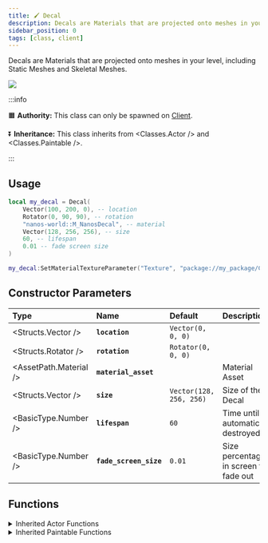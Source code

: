 ```yaml
---
title: 🖌️ Decal
description: Decals are Materials that are projected onto meshes in your level, including Static Meshes and Skeletal Meshes.
sidebar_position: 0
tags: [class, client]
---
```



Decals are Materials that are projected onto meshes in your level, including Static Meshes and Skeletal Meshes.


![](/img/docs/decals.jpg)

:::info

🟧 **Authority:** This class can only be spawned on [Client](/core-concepts/scripting/authority-concepts.mdx).

⏬ **Inheritance:** This class inherits from <Classes.Actor /> and <Classes.Paintable />.

:::


## Usage

```lua title=Client/Index.lua
local my_decal = Decal(
    Vector(100, 200, 0), -- location
    Rotator(0, 90, 90), -- rotation
    "nanos-world::M_NanosDecal", -- material
    Vector(128, 256, 256), -- size
    60, -- lifespan
    0.01 -- fade screen size
)

my_decal:SetMaterialTextureParameter("Texture", "package://my_package/Client/image.jpg")
```


## Constructor Parameters

| **Type** | **Name** | **Default** | **Description** |
| :--- | :--- | :--- | :--- |
| <Structs.Vector /> | **`location`** | `Vector(0, 0, 0)` |  |
| <Structs.Rotator /> | **`rotation`** | `Rotator(0, 0, 0)` |  |
| <AssetPath.Material /> | **`material_asset`** | ` ` | Material Asset |
| <Structs.Vector /> | **`size`** | `Vector(128, 256, 256)` | Size of the Decal |
| <BasicType.Number /> | **`lifespan`** | `60` | Time until automatically destroyed |
| <BasicType.Number /> | **`fade_screen_size`** | `0.01` | Size percentage in screen to fade out |


## Functions


<details><summary>Inherited Actor Functions</summary><BaseActorFunctions /></details>
<details><summary>Inherited Paintable Functions</summary><BasePaintableFunctions /></details>

